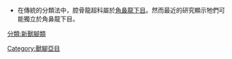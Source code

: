 {{Catmore}}
*在傳統的分類法中，腔骨龍超科屬於[[角鼻龍下目|角鼻龍下目]]。然而最近的研究顯示牠們可能獨立於角鼻龍下目。
{{Commonscat|Coelophysoidea}}

[[Category:獸腳亞目|Category:獸腳亞目]]
[[分類:新獸腳類|分類:新獸腳類]]